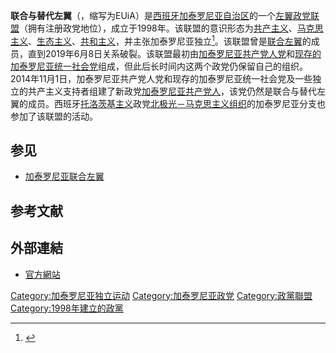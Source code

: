 {{Infobox political party
|country = 加泰罗尼亚
|name = 联合与替代左翼
|native_name = Esquerra Unida i Alternativa
|colorcode = red
|party_logo = [[File:Logotip_d'EUiA.svg|125px]]
|总书记 = Joan Josep Nuet
|foundation = {{startdate|1998}}
|ideology = [[共产主义|共产主义]]<br />[[马克思主义|马克思主义]]<br />[[生态主义|生态主义]]<br />[[加泰罗尼亚独立运动|加泰罗尼亚自决]]<br />[[共和主义|共和主义]]
|position = [[左翼|左翼]]
|headquarters =[[巴塞罗那|巴塞罗那]]
|colours = [[红色|红色]]
|members =
|europarl = [[欧洲联合左翼/北欧绿色左翼|欧洲联合左翼/北欧绿色左翼]]
|national = [[共同的加泰罗尼亚－我们能|共同的加泰罗尼亚－我们能]]（历史上）<br>[[共同的我们能|共同的我们能]]（历史上）<br>[[联合左翼_(西班牙)|联合左翼]]（历史上）<br>[[多元左翼|多元左翼]]（历史上）<br>[[联合我们能|联合我们能]]（历史上）
|international = 
|european = [[欧洲左翼党|欧洲左翼党]]<br>[[欧洲反资本主义左翼|欧洲反资本主义左翼]]
|seats1_title       = [[众议院_(西班牙)|众议院]]
|seats1             = {{Composition bar|0|350|hex=#FF2400}}
|seats2_title       = [[加泰罗尼亚议会|加泰罗尼亚议会]]
|seats2             = {{Composition bar|0|135|hex=#FF2400}}
|website = {{URL|www.euia.cat}}
}}
'''联合与替代左翼'''（{{lang-ca|Esquerra Unida i Alternativa}}，缩写为EUiA）是[[西班牙|西班牙]][[加泰罗尼亚自治区|加泰罗尼亚自治区]]的一个[[左翼|左翼]][[政党联盟|政党联盟]]（拥有注册政党地位），成立于1998年。该联盟的意识形态为[[共产主义|共产主义]]、[[马克思主义|马克思主义]]、[[生态主义|生态主义]]、[[共和主义|共和主义]]，并主张加泰罗尼亚独立<ref name="Nordsieck">{{cite web|url=http://parties-and-elections.eu/catalonia.html|title=Catalonia/Spain|first=Wolfram|last=Nordsieck|year=2017|website=Parties and Elections in Europe|accessdate=3 October 2018}}</ref>。该联盟曾是[[联合左翼_(西班牙)|联合左翼]]的成员，直到2019年6月8日关系破裂。该联盟最初由[[加泰罗尼亚共产党人党|加泰罗尼亚共产党人党]]和[[现存的加泰罗尼亚统一社会党|现存的加泰罗尼亚统一社会党]]组成，但此后长时间内这两个政党仍保留自己的组织。2014年11月1日，加泰罗尼亚共产党人党和现存的加泰罗尼亚统一社会党及一些独立的共产主义支持者组建了新政党[[加泰罗尼亚共产党人|加泰罗尼亚共产党人]]，该党仍然是联合与替代左翼的成员。西班牙[[托洛茨基主义|托洛茨基主义]]政党[[北极光－马克思主义组织|北极光－马克思主义组织]]的加泰罗尼亚分支也参加了该联盟的活动。

== 参见 ==
*[[加泰罗尼亚联合左翼|加泰罗尼亚联合左翼]]

== 参考文献 ==
{{reflist}}

==外部連結==
*[http://www.euia.cat 官方網站] {{ca icon}}

{{欧洲左翼党}}

[[Category:加泰罗尼亚独立运动|Category:加泰罗尼亚独立运动]]
[[Category:加泰罗尼亚政党|Category:加泰罗尼亚政党]]
[[Category:政黨聯盟|Category:政黨聯盟]]
[[Category:1998年建立的政黨|Category:1998年建立的政黨]]